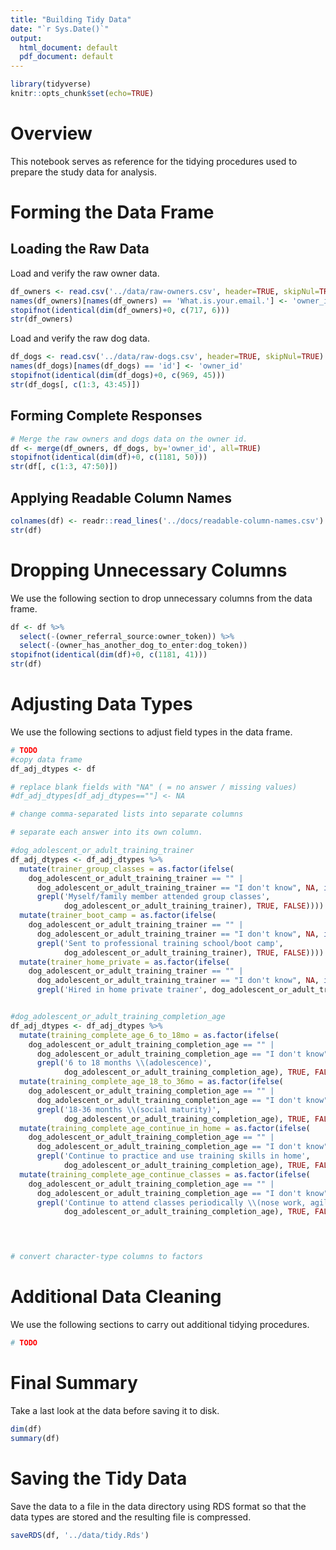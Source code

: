 ```yaml
---
title: "Building Tidy Data"
date: "`r Sys.Date()`"
output:
  html_document: default
  pdf_document: default
---
```


```r
library(tidyverse)
knitr::opts_chunk$set(echo=TRUE)
```

# Overview

This notebook serves as reference for the tidying procedures used to prepare the
study data for analysis.

# Forming the Data Frame

## Loading the Raw Data

Load and verify the raw owner data.

```r
df_owners <- read.csv('../data/raw-owners.csv', header=TRUE, skipNul=TRUE)
names(df_owners)[names(df_owners) == 'What.is.your.email.'] <- 'owner_id'
stopifnot(identical(dim(df_owners)+0, c(717, 6)))
str(df_owners)
```

Load and verify the raw dog data.

```r
df_dogs <- read.csv('../data/raw-dogs.csv', header=TRUE, skipNul=TRUE)
names(df_dogs)[names(df_dogs) == 'id'] <- 'owner_id'
stopifnot(identical(dim(df_dogs)+0, c(969, 45)))
str(df_dogs[, c(1:3, 43:45)])
```

## Forming Complete Responses

```r
# Merge the raw owners and dogs data on the owner id.
df <- merge(df_owners, df_dogs, by='owner_id', all=TRUE)
stopifnot(identical(dim(df)+0, c(1181, 50)))
str(df[, c(1:3, 47:50)])
```

## Applying Readable Column Names

```r
colnames(df) <- readr::read_lines('../docs/readable-column-names.csv')
str(df)
```

# Dropping Unnecessary Columns

We use the following section to drop unnecessary columns from the data frame.

```r
df <- df %>%
  select(-(owner_referral_source:owner_token)) %>%
  select(-(owner_has_another_dog_to_enter:dog_token))
stopifnot(identical(dim(df)+0, c(1181, 41)))
str(df)
```

# Adjusting Data Types

We use the following sections to adjust field types in the data frame.

```r
# TODO
#copy data frame
df_adj_dtypes <- df

# replace blank fields with "NA" ( = no answer / missing values)
#df_adj_dtypes[df_adj_dtypes==""] <- NA

# change comma-separated lists into separate columns

# separate each answer into its own column.

#dog_adolescent_or_adult_training_trainer
df_adj_dtypes <- df_adj_dtypes %>%
  mutate(trainer_group_classes = as.factor(ifelse(
    dog_adolescent_or_adult_training_trainer == "" | 
      dog_adolescent_or_adult_training_trainer == "I don't know", NA, ifelse(
      grepl('Myself/family member attended group classes', 
            dog_adolescent_or_adult_training_trainer), TRUE, FALSE)))) %>%
  mutate(trainer_boot_camp = as.factor(ifelse(
    dog_adolescent_or_adult_training_trainer == "" | 
      dog_adolescent_or_adult_training_trainer == "I don't know", NA, ifelse(
      grepl('Sent to professional training school/boot camp', 
            dog_adolescent_or_adult_training_trainer), TRUE, FALSE)))) %>%
  mutate(trainer_home_private = as.factor(ifelse(
    dog_adolescent_or_adult_training_trainer == "" | 
      dog_adolescent_or_adult_training_trainer == "I don't know", NA, ifelse(
      grepl('Hired in home private trainer', dog_adolescent_or_adult_training_trainer), TRUE, FALSE))))


#dog_adolescent_or_adult_training_completion_age
df_adj_dtypes <- df_adj_dtypes %>%
  mutate(training_complete_age_6_to_18mo = as.factor(ifelse(
    dog_adolescent_or_adult_training_completion_age == "" | 
      dog_adolescent_or_adult_training_completion_age == "I don't know", NA, ifelse(
      grepl('6 to 18 months \\(adolescence)', 
            dog_adolescent_or_adult_training_completion_age), TRUE, FALSE)))) %>%
  mutate(training_complete_age_18_to_36mo = as.factor(ifelse(
    dog_adolescent_or_adult_training_completion_age == "" | 
      dog_adolescent_or_adult_training_completion_age == "I don't know", NA, ifelse(
      grepl('18-36 months \\(social maturity)', 
            dog_adolescent_or_adult_training_completion_age), TRUE, FALSE)))) %>%
  mutate(training_complete_age_continue_in_home = as.factor(ifelse(
    dog_adolescent_or_adult_training_completion_age == "" | 
      dog_adolescent_or_adult_training_completion_age == "I don't know", NA, ifelse(
      grepl('Continue to practice and use training skills in home',
            dog_adolescent_or_adult_training_completion_age), TRUE, FALSE)))) %>%
  mutate(training_complete_age_continue_classes = as.factor(ifelse(
    dog_adolescent_or_adult_training_completion_age == "" | 
      dog_adolescent_or_adult_training_completion_age == "I don't know", NA, ifelse(
      grepl('Continue to attend classes periodically \\(nose work, agility, trick training, etc\\.)',
            dog_adolescent_or_adult_training_completion_age), TRUE, FALSE))))
  



# convert character-type columns to factors


```

# Additional Data Cleaning

We use the following sections to carry out additional tidying procedures.

```r
# TODO
```

# Final Summary

Take a last look at the data before saving it to disk.

```r
dim(df)
summary(df)
```

# Saving the Tidy Data

Save the data to a file in the data directory using RDS format so that the data
types are stored and the resulting file is compressed.

```r
saveRDS(df, '../data/tidy.Rds')
```
